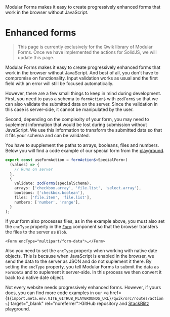 
<Title>Enhanced forms</Title>
<Description>
  Modular Forms makes it easy to create progressively enhanced forms that work
  in the browser without JavaScript.
</Description>

# Enhanced forms

<Solid block>

> This page is currently exclusively for the Qwik library of Modular Forms. Once we have implemented the actions for SolidJS, we will update this page.

</Solid>

<Qwik block>

Modular Forms makes it easy to create progressively enhanced forms that work in the browser without JavaScript. And best of all, you don't have to compromise on functionality. Input validation works as usual and the first field with an error will still be focused automatically.

However, there are a few small things to keep in mind during development. First, you need to pass a schema to `formAction$` with `zodForm$` so that we can also validate the submitted data on the server. Since the validation in this case is server-side, it cannot be manipulated by the user.

Second, depending on the complexity of your form, you may need to suplement information that would be lost during submission without JavaScript. We use this information to transform the submitted data so that it fits your schema and can be validated.

You have to supplement the paths to arrays, booleans, files and numbers. Below you will find a code example of our special form from the <A href="/playground/special">playground</A>.

```ts
export const useFormAction = formAction$<SpecialForm>(
  (values) => {
    // Runs on server
  },
  {
    validate: zodForm$(specialSchema),
    arrays: ['checkbox.array', 'file.list', 'select.array'],
    booleans: ['checkbox.boolean'],
    files: ['file.item', 'file.list'],
    numbers: ['number', 'range'],
  }
);
```

If your form also processes files, as in the example above, you must also set the `encType` property in the <A href="/api/Form">`Form`</A> component so that the browser transfers the files to the server as `Blob`.

```tsx
<Form encType="multipart/form-data">…</Form>
```

Also you need to set the `encType` property when working with native date objects. This is because when JavaScript is enabled in the browser, we send the data to the server as JSON and do not suplement it there. By setting the `encType` property, you tell Modular Forms to submit the data as `FormData` and to suplement it server-side. In this process we then convert it back to a native date object.

Not every website needs progressively enhanced forms. However, if yours does, you can find more code examples in our <a href={`${import.meta.env.VITE_GITHUB_PLAYGROUNDS_URL}/qwik/src/routes/actions`} target="\_blank" rel="noreferrer">GitHub</a> repository and <a href={import.meta.env.VITE_STACKBLITZ_QWIK_ACTIONS_URL} target="\_blank" rel="noreferrer">StackBlitz</a> playground.

</Qwik>
